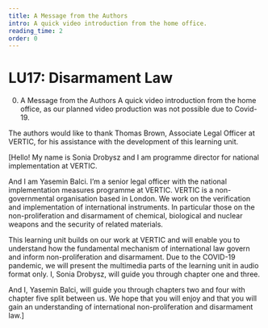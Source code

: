 ```yaml
---
title: A Message from the Authors
intro: A quick video introduction from the home office.
reading_time: 2
order: 0
---
```

# LU17: Disarmament Law

<Figure
  size="large"
  src="rUNSC_cover_picture.jpg"
  caption="UNSC conference. Huge roundtable with several rows of chairs and people. In middle a table with six persons sitting and discussing. "."
  credit="?"
  license="cc-by-2"
  alt=""
></Figure>

0. A Message from the Authors
A quick video introduction from the home office, as our planned video production was not possible due to Covid-19.

The authors would like to thank Thomas Brown, Associate Legal Officer at VERTIC, for his assistance with the development of this learning unit.

<LectureVideo smil="lu17/lu17_vl0_author.smil" poster="https://nonproliferation-elearning.eu/learningunits/disarmament-law/vid/lu17_vl0_author.jpg" subtitles="https://nonproliferation-elearning.eu/learningunits/disarmament-law/vid/lu17_vl0_author.vtt" provider="video-stream">[Hello! My name is Sonia Drobysz and I am programme director for national implementation at VERTIC.

  And I am Yasemin Balci. I’m a senior legal officer with the national implementation measures programme at VERTIC. VERTIC is a non-governmental organisation based in London. We work on the verification and implementation of international instruments. In particular those on the non-proliferation and disarmament of chemical, biological and nuclear weapons and the security of related materials.

  This learning unit builds on our work at VERTIC and will enable you to understand how the fundamental mechanism of international law govern and inform non-proliferation and disarmament. Due to the COVID-19 pandemic, we will present the multimedia parts of the learning unit in audio format only. I, Sonia Drobysz, will guide you through chapter one and three.

  And I, Yasemin Balci, will guide you through chapters two and four with chapter five split between us. We hope that you will enjoy and that you will gain an understanding of international non-proliferation and disarmament law.]</LectureVideo>

